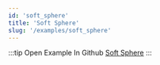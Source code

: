 ```yaml
---
id: 'soft_sphere'
title: 'Soft Sphere'
slug: '/examples/soft_sphere'
---
```


<README />

:::tip Open Example In Github
[Soft Sphere](https://github.com/facebookresearch/diffkt/tree/main/kotlin/examples/src/main/kotlin/examples/softSphere)
:::